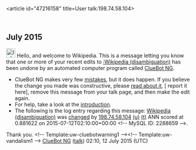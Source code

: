 <article id="47216158" title=User talk:198.74.58.104>
	<talkpage id="47216158" title="User talk:198.74.58.104">


== July 2015 ==
[[File:Information.svg|left|25px|alt=]] Hello, and welcome to Wikipedia. This is a message letting you know that one or more of your recent edits to [[:Wikipedia (disambiguation)]] has been undone by an automated computer program called [[User:ClueBot NG|ClueBot NG]].
{{clear}}
* ClueBot NG makes very few [[User:ClueBot NG#Information About False Positives|mistakes]], but it does happen. If you believe the change you made was constructive, please [[User:ClueBot NG#Information About False Positives|read about it]], [{{User:ClueBot NG/Warnings/FPReport|2288659}} report it here], remove this message from your talk page, and then make the edit again.
* For help, take a look at the [[Wikipedia:Introduction|introduction]].
* The following is the log entry regarding this message: [[Wikipedia (disambiguation)]] was [https://en.wikipedia.org/w/index.php?title=Wikipedia+%28disambiguation%29&amp;diff=671050241&amp;oldid=671049789 changed] by [[Special:Contributions/198.74.58.104|198.74.58.104]] [[User:198.74.58.104|(u)]] [[User talk:198.74.58.104|(t)]] ANN scored at 0.881622 on 2015-07-12T02:10:00+00:00 &lt;!-- MySQL ID: 2288659 --&gt;.
Thank you. &lt;!-- Template:uw-cluebotwarning1 --&gt;&lt;!-- Template:uw-vandalism1 --&gt; [[User:ClueBot NG|ClueBot NG]] ([[User talk:ClueBot NG|talk]]) 02:10, 12 July 2015 (UTC)
	</talkpage>
</article>